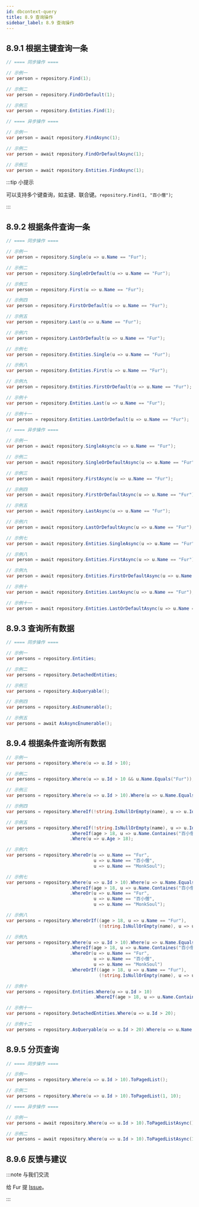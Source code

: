 ```yaml
---
id: dbcontext-query
title: 8.9 查询操作
sidebar_label: 8.9 查询操作
---
```


## 8.9.1 根据主键查询一条

```cs
// ==== 同步操作 ====

// 示例一
var person = repository.Find(1);

// 示例二
var person = repository.FindOrDefault(1);

// 示例三
var person = repository.Entities.Find(1);

// ==== 异步操作 ====

// 示例一
var person = await repository.FindAsync(1);

// 示例二
var person = await repository.FindOrDefaultAsync(1);

// 示例三
var person = await repository.Entities.FindAsync(1);

```

:::tip 小提示

可以支持多个键查询，如主键、联合键。`repository.Find(1, "百小僧")`;

:::

## 8.9.2 根据条件查询一条

```cs
// ==== 同步操作 ====

// 示例一
var person = repository.Single(u => u.Name == "Fur");

// 示例二
var person = repository.SingleOrDefault(u => u.Name == "Fur");

// 示例三
var person = repository.First(u => u.Name == "Fur");

// 示例四
var person = repository.FirstOrDefault(u => u.Name == "Fur");

// 示例五
var person = repository.Last(u => u.Name == "Fur");

// 示例六
var person = repository.LastOrDefault(u => u.Name == "Fur");

// 示例七
var person = repository.Entities.Single(u => u.Name == "Fur");

// 示例八
var person = repository.Entities.First(u => u.Name == "Fur");

// 示例九
var person = repository.Entities.FirstOrDefault(u => u.Name == "Fur");

// 示例十
var person = repository.Entities.Last(u => u.Name == "Fur");

// 示例十一
var person = repository.Entities.LastOrDefault(u => u.Name == "Fur");

// ==== 异步操作 ====

// 示例一
var person = await repository.SingleAsync(u => u.Name == "Fur");

// 示例二
var person = await repository.SingleOrDefaultAsync(u => u.Name == "Fur");

// 示例三
var person = await repository.FirstAsync(u => u.Name == "Fur");

// 示例四
var person = await repository.FirstOrDefaultAsync(u => u.Name == "Fur");

// 示例五
var person = await repository.LastAsync(u => u.Name == "Fur");

// 示例六
var person = await repository.LastOrDefaultAsync(u => u.Name == "Fur");

// 示例七
var person = await repository.Entities.SingleAsync(u => u.Name == "Fur");

// 示例八
var person = await repository.Entities.FirstAsync(u => u.Name == "Fur");

// 示例九
var person = await repository.Entities.FirstOrDefaultAsync(u => u.Name == "Fur");

// 示例十
var person = await repository.Entities.LastAsync(u => u.Name == "Fur");

// 示例十一
var person = await repository.Entities.LastOrDefaultAsync(u => u.Name == "Fur");
```

## 8.9.3 查询所有数据

```cs
// ==== 同步操作 ====

// 示例一
var persons = repository.Entities;

// 示例二
var persons = repository.DetachedEntities;

// 示例三
var persons = repository.AsQueryable();

// 示例四
var persons = repository.AsEnumerable();

// 示例五
var persons = await AsAsyncEnumerable();
```

## 8.9.4 根据条件查询所有数据

```cs
// 示例一
var persons = repository.Where(u => u.Id > 10);

// 示例二
var persons = repository.Where(u => u.Id > 10 && u.Name.Equals("Fur"));

// 示例三
var persons = repository.Where(u => u.Id > 10).Where(u => u.Name.Equals("Fur"));

// 示例四
var persons = repository.WhereIf(!string.IsNullOrEmpty(name), u => u.Id > 10 && u.Name.Equals("Fur"));

// 示例五
var persons = repository.WhereIf(!string.IsNullOrEmpty(name), u => u.Id > 10)
                        .WhereIf(age > 18, u => u.Name.Containes("百小僧"))
                        .Where(u => u.Age > 18);

// 示例六
var persons = repository.WhereOr(u => u.Name == "Fur",
                                 u => u.Name == "百小僧",
                                 u => u.Name == "MonkSoul");

// 示例七
var persons = repository.Where(u => u.Id > 10).Where(u => u.Name.Equals("Fur"));
                        .WhereIf(age > 18, u => u.Name.Containes("百小僧"))
                        .WhereOr(u => u.Name == "Fur",
                                 u => u.Name == "百小僧",
                                 u => u.Name == "MonkSoul");

// 示例八
var persons = repository.WhereOrIf((age > 18, u => u.Name == "Fur"),
                                   (!string.IsNullOrEmpty(name), u => u.Id > 10));

// 示例九
var persons = repository.Where(u => u.Id > 10).Where(u => u.Name.Equals("Fur"));
                        .WhereIf(age > 18, u => u.Name.Containes("百小僧"))
                        .WhereOr(u => u.Name == "Fur",
                                 u => u.Name == "百小僧",
                                 u => u.Name == "MonkSoul")
                        .WhereOrIf((age > 18, u => u.Name == "Fur"),
                                   (!string.IsNullOrEmpty(name), u => u.Id > 10));

// 示例十
var persons = repository.Entities.Where(u => u.Id > 10)
                                 .WhereIf(age > 18, u => u.Name.Containes("百小僧"));

// 示例十一
var persons = repository.DetachedEntities.Where(u => u.Id > 20);

// 示例十二
var persons = repository.AsQueryable(u => u.Id > 20).Where(u => u.Name == "Fur");
```

## 8.9.5 分页查询

```cs
// ==== 同步操作 ====

// 示例一
var persons = repository.Where(u => u.Id > 10).ToPagedList();

// 示例二
var persons = repository.Where(u => u.Id > 10).ToPagedList(1, 10);

// ==== 异步操作 ====

// 示例一
var persons = await repository.Where(u => u.Id > 10).ToPagedListAsync();

// 示例二
var persons = await repository.Where(u => u.Id > 10).ToPagedListAsync(1, 10);
```

## 8.9.6 反馈与建议

:::note 与我们交流

给 Fur 提 [Issue](https://gitee.com/monksoul/Fur/issues/new?issue)。

:::
